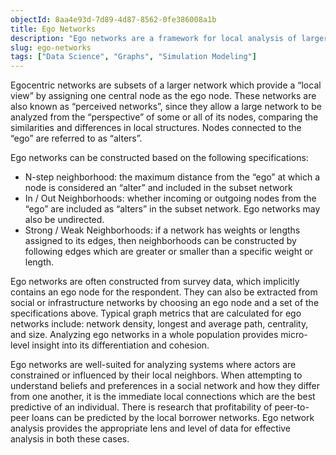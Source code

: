 ```yaml
---
objectId: 8aa4e93d-7d89-4d87-8562-0fe386008a1b
title: Ego Networks
description: "Ego networks are a framework for local analysis of larger graphs."
slug: ego-networks
tags: ["Data Science", "Graphs", "Simulation Modeling"]
---
```


Egocentric networks are subsets of a larger network which provide a “local view” by assigning one central node as the ego node. These networks are also known as “perceived networks”, since they allow a large network to be analyzed from the “perspective” of some or all of its nodes, comparing the similarities and differences in local structures. Nodes connected to the “ego” are referred to as “alters”.

Ego networks can be constructed based on the following specifications:

- N-step neighborhood: the maximum distance from the “ego” at which a node is considered an “alter” and included in the subset network
- In / Out Neighborhoods: whether incoming or outgoing nodes from the “ego” are included as “alters” in the subset network. Ego networks may also be undirected.
- Strong / Weak Neighborhoods: if a network has weights or lengths assigned to its edges, then neighborhoods can be constructed by following edges which are greater or smaller than a specific weight or length.

Ego networks are often constructed from survey data, which implicitly contains an ego node for the respondent. They can also be extracted from social or infrastructure networks by choosing an ego node and a set of the specifications above. Typical graph metrics that are calculated for ego networks include: network density, longest and average path, centrality, and size. Analyzing ego networks in a whole population provides micro-level insight into its differentiation and cohesion.

Ego networks are well-suited for analyzing systems where actors are constrained or influenced by their local neighbors. When attempting to understand beliefs and preferences in a social network and how they differ from one another, it is the immediate local connections which are the best predictive of an individual. There is research that profitability of peer-to-peer loans can be predicted by the local borrower networks. Ego network analysis provides the appropriate lens and  level of data for effective analysis in both these cases.
